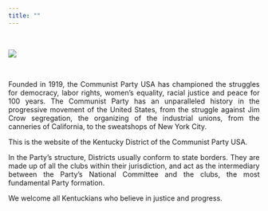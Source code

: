 ```yaml
---
title: ""
---
```


<br>

![](CPUSA%20PPBP%20Banner-1.jpg)

<br>

::: {style="text-align: justify"}
Founded in 1919, the Communist Party USA has championed the struggles for democracy, labor rights, women’s equality, racial justice and peace for 100 years. The Communist Party has an unparalleled history in the progressive movement of the United States, from the struggle against Jim Crow segregation, the organizing of the industrial unions, from the canneries of California, to the sweatshops of New York City.

This is the website of the Kentucky District of the Communist Party USA.

In the Party's structure, Districts usually conform to state borders. They are made up of all the clubs within their jurisdiction, and act as the intermediary between the Party's National Committee and the clubs, the most fundamental Party formation.

We welcome all Kentuckians who believe in justice and progress.
:::
